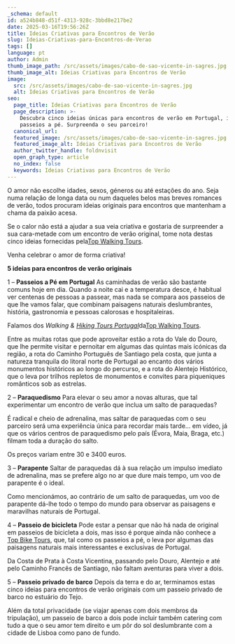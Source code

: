 ```yaml
---
_schema: default
id: a524b848-d51f-4313-928c-3bbd8e217be2
date: 2025-03-16T19:56:26Z
title: Ideias Criativas para Encontros de Verão
slug: Ideias-Criativas-para-Encontros-de-Verao
tags: []
language: pt
author: Admin
thumb_image_path: /src/assets/images/cabo-de-sao-vicente-in-sagres.jpg
thumb_image_alt: Ideias Criativas para Encontros de Verão
image:
  src: /src/assets/images/cabo-de-sao-vicente-in-sagres.jpg
  alt: Ideias Criativas para Encontros de Verão
seo:
  page_title: Ideias Criativas para Encontros de Verão
  page_description: >-
    Descubra cinco ideias únicas para encontros de verão em Portugal, incluindo
    passeios a pé. Surpreenda o seu parceiro!
  canonical_url:
  featured_image: /src/assets/images/cabo-de-sao-vicente-in-sagres.jpg
  featured_image_alt: Ideias Criativas para Encontros de Verão
  author_twitter_handle: foldnvisit
  open_graph_type: article
  no_index: false
  keywords: Ideias Criativas para Encontros de Verão
---
```

O amor não escolhe idades, sexos, géneros ou até estações do ano. Seja numa relação de longa data ou num daqueles belos mas breves romances de verão, todos procuram ideias originais para encontros que mantenham a chama da paixão acesa.

Se o calor não está a ajudar a sua veia criativa e gostaria de surpreender a sua cara-metade com um encontro de verão original, tome nota destas cinco ideias fornecidas pela[Top Walking Tours](https://topwalkingtoursportugal.com/pt/).

Venha celebrar o amor de forma criativa!

**5 ideias para encontros de verão originais**

1 – **Passeios a Pé em Portugal**
As caminhadas de verão são bastante comuns hoje em dia. Quando a noite cai e a temperatura desce, é habitual ver centenas de pessoas a passear, mas nada se compara aos passeios de que lhe vamos falar, que combinam paisagens naturais deslumbrantes, história, gastronomia e pessoas calorosas e hospitaleiras.

Falamos dos *Walking &* [*Hiking Tours Portugal*](https://topwalkingtoursportugal.com/pt/passeios-pedestres-portugal/)da[Top Walking Tours](https://topwalkingtoursportugal.com/pt/).

Entre as muitas rotas que pode aproveitar estão a rota do Vale do Douro, que lhe permite visitar e pernoitar em algumas das quintas mais icónicas da região, a rota do Caminho Português de Santiago pela costa, que junta a natureza tranquila do litoral norte de Portugal ao encanto dos vários monumentos históricos ao longo do percurso, e a rota do Alentejo Histórico, que o leva por trilhos repletos de monumentos e convites para piqueniques românticos sob as estrelas.

2 – **Paraquedismo**
Para elevar o seu amor a novas alturas, que tal experimentar um encontro de verão que inclua um salto de paraquedas?

É radical e cheio de adrenalina, mas saltar de paraquedas com o seu parceiro será uma experiência única para recordar mais tarde… em vídeo, já que os vários centros de paraquedismo pelo país (Évora, Maia, Braga, etc.) filmam toda a duração do salto.

Os preços variam entre 30 e 3400 euros.

3 – **Parapente**
Saltar de paraquedas dá à sua relação um impulso imediato de adrenalina, mas se prefere algo no ar que dure mais tempo, um voo de parapente é o ideal.

Como mencionámos, ao contrário de um salto de paraquedas, um voo de parapente dá-lhe todo o tempo do mundo para observar as paisagens e maravilhas naturais de Portugal.

4 – **Passeio de bicicleta**
Pode estar a pensar que não há nada de original em passeios de bicicleta a dois, mas isso é porque ainda não conhece a [Top Bike Tours](https://topbiketoursportugal.com/), que, tal como os passeios a pé, o leva por algumas das paisagens naturais mais interessantes e exclusivas de Portugal.

Da Costa de Prata à Costa Vicentina, passando pelo Douro, Alentejo e até pelo Caminho Francês de Santiago, não faltam aventuras para viver a dois.

5 – **Passeio privado de barco**
Depois da terra e do ar, terminamos estas cinco ideias para encontros de verão originais com um passeio privado de barco no estuário do Tejo.

Além da total privacidade (se viajar apenas com dois membros da tripulação), um passeio de barco a dois pode incluir também catering com tudo a que o seu amor tem direito e um pôr do sol deslumbrante com a cidade de Lisboa como pano de fundo.
